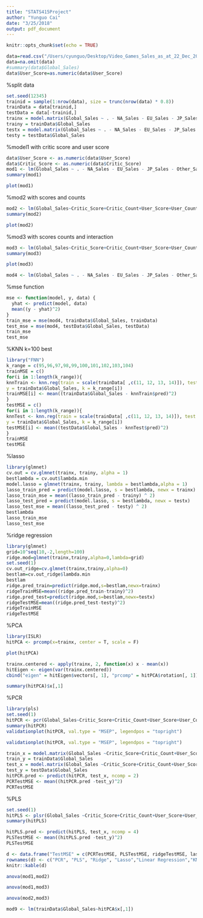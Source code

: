 ```yaml
---
title: "STATS415Project"
author: "Yunguo Cai"
date: "3/25/2018"
output: pdf_document
---
```


```r
knitr::opts_chunk$set(echo = TRUE)
```

```r
data=read.csv("/Users/cyunguo/Desktop/Video_Games_Sales_as_at_22_Dec_2016.csv")
data=na.omit(data)
#summary(data$Global_Sales)
data$User_Score=as.numeric(data$User_Score)
```


%split data
```r
set.seed(12345)
trainid = sample(1:nrow(data), size = trunc(nrow(data) * 0.8))
trainData = data[trainid,]
testData = data[-trainid,]
trainx = model.matrix(Global_Sales ~ . - NA_Sales - EU_Sales - JP_Sales - Other_Sales - Global_Sales - Name-Publisher-Year_of_Release - Developer - Rating, data = trainData)[, -1]
trainy = trainData$Global_Sales
testx = model.matrix(Global_Sales ~ . - NA_Sales - EU_Sales - JP_Sales - Other_Sales - Global_Sales - Name-Publisher-Year_of_Release - Developer - Rating, data = testData)[, -1]
testy = testData$Global_Sales
```

%model1 with critic score and user score
```r
data$User_Score <- as.numeric(data$User_Score)
data$Critic_Score <- as.numeric(data$Critic_Score)
mod1 <- lm(Global_Sales ~ . - NA_Sales - EU_Sales - JP_Sales - Other_Sales - Global_Sales - Name - Publisher - Developer - Rating - Year_of_Release - Platform, data = trainData)
summary(mod1)
```

```r
plot(mod1)
```

%mod2 with scores and counts
```r
mod2 <- lm(Global_Sales~Critic_Score+Critic_Count+User_Score+User_Count, data = data)
summary(mod2)
```

```r
plot(mod2)
```

%mod3 with scores counts and interaction
```r
mod3 <- lm(Global_Sales~Critic_Score+Critic_Count+User_Score+User_Count+Critic_Score:Critic_Count+User_Score:User_Count, data = data)
summary(mod3)
```

```r
plot(mod3)
```

```r
mod4 <- lm(Global_Sales ~ . - NA_Sales - EU_Sales - JP_Sales - Other_Sales - Global_Sales - Name - Publisher - Developer - Rating - Year_of_Release - Platform - Critic_Score - Critic_Count, data = trainData)
```

%mse function
```r
mse <- function(model, y, data) {
  yhat <- predict(model, data)
  mean((y - yhat)^2) 
}
train_mse = mse(mod4, trainData$Global_Sales, trainData) 
test_mse = mse(mod4, testData$Global_Sales, testData)
train_mse
test_mse
```

%KNN k=100 best
```r
library("FNN")
k_range = c(95,96,97,98,99,100,101,102,103,104) 
trainMSE = c()
for(i in 1:length(k_range)){
knnTrain <- knn.reg(train = scale(trainData[ ,c(11, 12, 13, 14)]), test = scale(trainData[ ,c(11, 12, 13, 14)]),
y = trainData$Global_Sales, k = k_range[i])
trainMSE[i] <- mean((trainData$Global_Sales - knnTrain$pred)^2)
}
testMSE = c()
for(i in 1:length(k_range)){
knnTest <- knn.reg(train = scale(trainData[ ,c(11, 12, 13, 14)]), test = scale(testData[ ,c(11, 12, 13, 14)]),
y = trainData$Global_Sales, k = k_range[i])
testMSE[i] <- mean((testData$Global_Sales - knnTest$pred)^2)
}
trainMSE
testMSE
```


%lasso
```r
library(glmnet)
cv.out = cv.glmnet(trainx, trainy, alpha = 1)
bestlambda = cv.out$lambda.min
model.lasso = glmnet(trainx, trainy, lambda = bestlambda,alpha = 1)
lasso_train_pred = predict(model.lasso, s = bestlambda, newx = trainx)
lasso_train_mse = mean((lasso_train_pred - trainy) ^ 2)
lasso_test_pred = predict(model.lasso, s = bestlambda, newx = testx)
lasso_test_mse = mean((lasso_test_pred - testy) ^ 2)
bestlambda
lasso_train_mse
lasso_test_mse

```

%ridge regression
```r
library(glmnet)
grid=10^seq(10,-2,length=100)
ridge.mod=glmnet(trainx,trainy,alpha=0,lambda=grid)
set.seed(1) 
cv.out_ridge=cv.glmnet(trainx,trainy,alpha=0)
bestlam=cv.out_ridge$lambda.min
bestlam
ridge.pred_train=predict(ridge.mod,s=bestlam,newx=trainx)
ridgeTrainMSE=mean((ridge.pred_train-trainy)^2)
ridge.pred_test=predict(ridge.mod,s=bestlam,newx=testx)
ridgeTestMSE=mean((ridge.pred_test-testy)^2)
ridgeTrainMSE
ridgeTestMSE
```

%PCA
```r
library(ISLR)
hitPCA <- prcomp(x=trainx, center = T, scale = F)

plot(hitPCA)
```
```r
trainx.centered <- apply(trainx, 2, function(x) x - mean(x))
hitEigen <- eigen(var(trainx.centered))
cbind("eigen" = hitEigen$vectors[, 1], "prcomp" = hitPCA$rotation[, 1])
```
```r
summary(hitPCA)$x[,1]
```

%PCR
```r
library(pls)
set.seed(1)
hitPCR <- pcr(Global_Sales~Critic_Score+Critic_Count+User_Score+User_Count, data = trainData, subset = trainx, scale = TRUE, validation = "CV")
summary(hitPCR)
validationplot(hitPCR, val.type = "MSEP", legendpos = "topright")
```
```r
validationplot(hitPCR, val.type = "MSEP", legendpos = "topright")
```
```r
train_x = model.matrix(Global_Sales ~Critic_Score+Critic_Count+User_Score+User_Count , data = trainData)[, -1]
train_y = trainData$Global_Sales
test_x = model.matrix(Global_Sales ~Critic_Score+Critic_Count+User_Score+User_Count, data = testData)[, -1]
test_y = testData$Global_Sales
hitPCR.pred <- predict(hitPCR, test_x, ncomp = 2) 
PCRTestMSE <- mean((hitPCR.pred -test_y)^2)
PCRTestMSE
```

%PLS
```r
set.seed(1)
hitPLS <- plsr(Global_Sales ~Critic_Score+Critic_Count+User_Score+User_Count, data = trainData, subset = trainx, scale = FALSE, validation = "CV")
summary(hitPLS)
```
```r
hitPLS.pred <- predict(hitPLS, test_x, ncomp = 4) 
PLSTestMSE <- mean((hitPLS.pred -test_y)^2)
PLSTestMSE
```

```r
d <- data.frame("TestMSE" = c(PCRTestMSE, PLSTestMSE, ridgeTestMSE, lasso_test_mse,test_mse, testMSE[6])) 
rownames(d) <- c("PCR", "PLS", "Ridge", "Lasso","Linear Regression","KNN")
knitr::kable(d)
```

```r
anova(mod1,mod2)
```
```r
anova(mod1,mod3)
```
```r
anova(mod2,mod3)
```


```r
mod9 <- lm(trainData$Global_Sales~hitPCA$x[,1])
```

